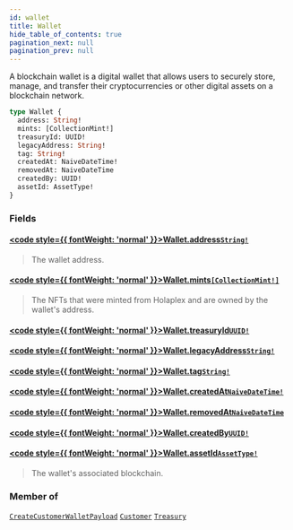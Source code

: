 ```yaml
---
id: wallet
title: Wallet
hide_table_of_contents: true
pagination_next: null
pagination_prev: null
---
```








A blockchain wallet is a digital wallet that allows users to securely store, manage, and transfer their cryptocurrencies or other digital assets on a blockchain network.

```graphql
type Wallet {
  address: String!
  mints: [CollectionMint!]
  treasuryId: UUID!
  legacyAddress: String!
  tag: String!
  createdAt: NaiveDateTime!
  removedAt: NaiveDateTime
  createdBy: UUID!
  assetId: AssetType!
}
```


### Fields

#### [<code style={{ fontWeight: 'normal' }}>Wallet.<b>address</b></code>](#)<Bullet />[`String!`](/api/scalars/string) <Badge class="secondary" text="non-null"/> <Badge class="secondary" text="scalar"/>
> The wallet address.
> 

#### [<code style={{ fontWeight: 'normal' }}>Wallet.<b>mints</b></code>](#)<Bullet />[`[CollectionMint!]`](/api/objects/collection-mint) <Badge class="secondary" text="list"/> <Badge class="secondary" text="object"/>
> The NFTs that were minted from Holaplex and are owned by the wallet's address.
> 

#### [<code style={{ fontWeight: 'normal' }}>Wallet.<b>treasuryId</b></code>](#)<Bullet />[`UUID!`](/api/scalars/uuid) <Badge class="secondary" text="non-null"/> <Badge class="secondary" text="scalar"/>
> 
> 

#### [<code style={{ fontWeight: 'normal' }}>Wallet.<b>legacyAddress</b></code>](#)<Bullet />[`String!`](/api/scalars/string) <Badge class="secondary" text="non-null"/> <Badge class="secondary" text="scalar"/>
> 
> 

#### [<code style={{ fontWeight: 'normal' }}>Wallet.<b>tag</b></code>](#)<Bullet />[`String!`](/api/scalars/string) <Badge class="secondary" text="non-null"/> <Badge class="secondary" text="scalar"/>
> 
> 

#### [<code style={{ fontWeight: 'normal' }}>Wallet.<b>createdAt</b></code>](#)<Bullet />[`NaiveDateTime!`](/api/scalars/naive-date-time) <Badge class="secondary" text="non-null"/> <Badge class="secondary" text="scalar"/>
> 
> 

#### [<code style={{ fontWeight: 'normal' }}>Wallet.<b>removedAt</b></code>](#)<Bullet />[`NaiveDateTime`](/api/scalars/naive-date-time) <Badge class="secondary" text="scalar"/>
> 
> 

#### [<code style={{ fontWeight: 'normal' }}>Wallet.<b>createdBy</b></code>](#)<Bullet />[`UUID!`](/api/scalars/uuid) <Badge class="secondary" text="non-null"/> <Badge class="secondary" text="scalar"/>
> 
> 

#### [<code style={{ fontWeight: 'normal' }}>Wallet.<b>assetId</b></code>](#)<Bullet />[`AssetType!`](/api/enums/asset-type) <Badge class="secondary" text="non-null"/> <Badge class="secondary" text="enum"/>
> The wallet's associated blockchain.
> 



### Member of

[`CreateCustomerWalletPayload`](/api/objects/create-customer-wallet-payload)  <Badge class="secondary" text="object"/><Bullet />[`Customer`](/api/objects/customer)  <Badge class="secondary" text="object"/><Bullet />[`Treasury`](/api/objects/treasury)  <Badge class="secondary" text="object"/>



